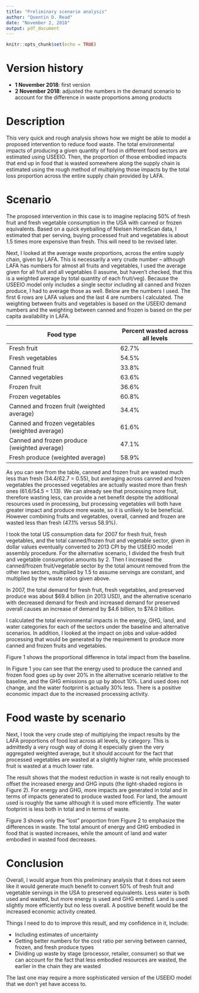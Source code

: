 ```yaml
---
title: "Preliminary scenario analysis"
author: "Quentin D. Read"
date: "November 2, 2018"
output: pdf_document
---
```


```r
knitr::opts_chunk$set(echo = TRUE)
```

# Version history

* **1 November 2018**: first version
* **2 November 2018**: adjusted the numbers in the demand scenario to account for the difference in waste proportions among products

# Description

This very quick and rough analysis shows how we might be able to model a proposed intervention to reduce food waste. The total environmental impacts of producing a given quantity of food in different food sectors are estimated using USEEIO. Then, the proportion of those embodied impacts that end up in food that is wasted somewhere along the supply chain is estimated using the rough method of multiplying those impacts by the total loss proportion across the entire supply chain provided by LAFA.

# Scenario

The proposed intervention in this case is to imagine replacing 50% of fresh fruit and fresh vegetable consumption in the USA with canned or frozen equivalents. Based on a quick eyeballing of Nielsen HomeScan data, I estimated that per serving, buying processed fruit and vegetables is about 1.5 times more expensive than fresh. This will need to be revised later.

Next, I looked at the average waste proportions, across the entire supply chain, given by LAFA. This is necessarily a very crude number -- although LAFA has numbers for almost all fruits and vegetables, I used the average given for all fruit and all vegetables (I assume, but haven't checked, that this is a weighted average by total quantity of each fruit/veg). Because the USEEIO model only includes a single sector including all canned and frozen produce, I had to average those as well. Below are the numbers I used. The first 6 rows are LAFA values and the last 4 are numbers I calculated. The weighting between fruits and vegetables is based on the USEEIO demand numbers and the weighting between canned and frozen is based on the per capita availability in LAFA.

Food type                                        | Percent wasted across all levels
-------------------------------------------------|---------------------------------
Fresh fruit                                      | 62.7%
Fresh vegetables                                 | 54.5%
Canned fruit                                     | 33.8%
Canned vegetables                                | 63.6%
Frozen fruit                                     | 36.6%
Frozen vegetables                                | 60.8%
Canned and frozen fruit (weighted average)       | 34.4%
Canned and frozen vegetables (weighted average)  | 61.6%
Canned and frozen produce (weighted average)     | 47.1%
Fresh produce (weighted average)                 | 58.9%

As you can see from the table, canned and frozen fruit are wasted much less than fresh (34.4/62.7 = 0.55), but averaging across canned and frozen vegetables the processed vegetables are actually wasted more than fresh ones (61.6/54.5 = 1.13). We can already see that processing more fruit, therefore wasting less, can provide a net benefit despite the additional resources used in processing, but processing vegetables will both have greater impact and produce more waste, so it is unlikely to be beneficial. However combining fruits and vegetables, overall, canned and frozen are wasted less than fresh (47.1% versus 58.9%).

I took the total US consumption data for 2007 for fresh fruit, fresh vegetables, and the total canned/frozen fruit and vegetable sector, given in dollar values eventually converted to 2013 CPI by the USEEIO model assembly procedure. For the alternative scenario, I divided the fresh fruit and vegetable consumption amounts by 2. Then I increased the canned/frozen fruit/vegetable sector by the total amount removed from the other two sectors, multiplied by 1.5 to assume servings are constant, and multiplied by the waste ratios given above.

In 2007, the total demand for fresh fruit, fresh vegetables, and preserved produce was about \$69.4 billion (in 2013 USD), and the alternative scenario with decreased demand for fresh and increased demand for preserved overall causes an increase of demand by \$4.6 billion, to \$74.0 billion.

I calculated the total environmental impacts in the energy, GHG, land, and water categories for each of the sectors under the baseline and alternative scenarios. In addition, I looked at the impact on jobs and value-added processing that would be generated by the requirement to produce more canned and frozen fruits and vegetables.

Figure 1 shows the proportional difference in total impact from the baseline.

\begin{figure}[h!]
\centerline{\includegraphics[width=0.75\textwidth]{/Users/qread/Dropbox/projects/foodwaste/Results/diff_baseline_freshtocanned.png}}
\caption{Difference in impact from increasing canned and frozen fruit and vegetable consumption}
\end{figure}

In Figure 1 you can see that the energy used to produce the canned and frozen food goes up by over 20% in the alternative scenario relative to the baseline, and the GHG emissions go up by about 10%. Land used does not change, and the water footprint is actually 30% less. There is a positive economic impact due to the increased processing activity.

# Food waste by scenario

Next, I took the very crude step of multiplying the impact results by the LAFA proportions of food lost across all levels, by category. This is admittedly a very rough way of doing it especially given the very aggregated weighted average, but it should account for the fact that processed vegetables are wasted at a slightly higher rate, while processed fruit is wasted at a much lower rate.

\begin{figure}[h!]
\centerline{\includegraphics[width=0.75\textwidth]{/Users/qread/Dropbox/projects/foodwaste/Results/waste_proportion_by_scenario.png}}
\caption{Difference in total and wasted impacts from increasing canned and frozen fruit and vegetable consumption}
\end{figure}

The result shows that the modest reduction in waste is not really enough to offset the increased energy and GHG inputs (the light-shaded regions in Figure 2). For energy and GHG, more impacts are generated in total and in terms of impacts generated to produce wasted food. For land, the amount used is roughly the same although it is used more efficiently. The water footprint is less both in total and in terms of waste.

\begin{figure}[h!]
\centerline{\includegraphics[width=0.75\textwidth]{/Users/qread/Dropbox/projects/foodwaste/Results/wasteonly_by_scenario.png}}
\caption{Difference in wasted impacts from increasing canned and frozen fruit and vegetable consumption}
\end{figure}

Figure 3 shows only the "lost" proportion from Figure 2 to emphasize the differences in waste. The total amount of energy and GHG embodied in food that is wasted increases, while the amount of land and water embodied in wasted food decreases.

# Conclusion

Overall, I would argue from this preliminary analysis that it does not seem like it would generate much benefit to convert 50% of fresh fruit and vegetable servings in the USA to preserved equivalents. Less water is both used and wasted, but more energy is used and GHG emitted. Land is used slightly more efficiently but no less overall. A positive benefit would be the increased economic activity created.

Things I need to do to improve this result, and my confidence in it, include:

* Including estimates of uncertainty
* Getting better numbers for the cost ratio per serving between canned, frozen, and fresh produce types
* Dividing up waste by stage (processor, retailer, consumer) so that we can account for the fact that less embodied resources are wasted, the earlier in the chain they are wasted

The last one may require a more sophisticated version of the USEEIO model that we don't yet have access to.
